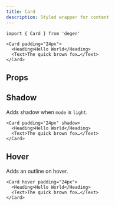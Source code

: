 ```yaml
---
title: Card
description: Styled wrapper for content
---
```


```tsx
import { Card } from 'degen'
```

```tsx live=true expand=true backgroundColor=foregroundTertiary
<Card padding="24px">
  <Heading>Hello World</Heading>
  <Text>The quick brown fox…</Text>
</Card>
```

## Props

<PropsTable sourceLink={sourceLink} types={types} />

## Shadow

Adds shadow when `mode` is `light`.

```tsx live=true expand=true
<Card padding="24px" shadow>
  <Heading>Hello World</Heading>
  <Text>The quick brown fox…</Text>
</Card>
```

## Hover

Adds an outline on hover.

```tsx live=true expand=true backgroundColor=foregroundTertiary
<Card hover padding="24px">
  <Heading>Hello World</Heading>
  <Text>The quick brown fox…</Text>
</Card>
```
